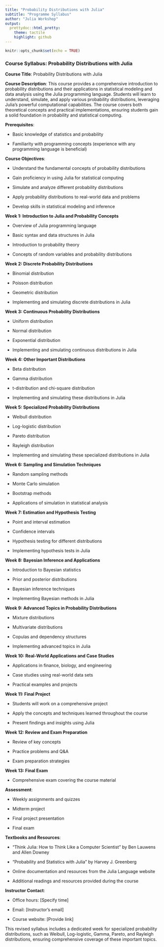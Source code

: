 ```yaml
---
title: "Probability Distributions with Julia" 
subtitle: "Programme Syllabus"
author: "Julia Workshop"
output:
  prettydoc::html_pretty:
    theme: tactile
    highlight: github
---
```


```r
knitr::opts_chunk$set(echo = TRUE)
```

### Course Syllabus: Probability Distributions with Julia

**Course Title**: Probability Distributions with Julia

**Course Description**:
This course provides a comprehensive introduction to probability distributions and their applications in statistical modeling and data analysis using the Julia programming language. Students will learn to understand, simulate, and apply various probability distributions, leveraging Julia's powerful computational capabilities. The course covers both theoretical concepts and practical implementations, ensuring students gain a solid foundation in probability and statistical computing.

**Prerequisites**:

* Basic knowledge of statistics and probability

* Familiarity with programming concepts (experience with any programming language is beneficial)

**Course Objectives**:

* Understand the fundamental concepts of probability distributions

* Gain proficiency in using Julia for statistical computing

* Simulate and analyze different probability distributions

* Apply probability distributions to real-world data and problems

* Develop skills in statistical modeling and inference

**Week 1: Introduction to Julia and Probability Concepts**

* Overview of Julia programming language

* Basic syntax and data structures in Julia

* Introduction to probability theory

* Concepts of random variables and probability distributions

**Week 2: Discrete Probability Distributions**

* Binomial distribution

* Poisson distribution

* Geometric distribution

* Implementing and simulating discrete distributions in Julia

**Week 3: Continuous Probability Distributions**

* Uniform distribution

* Normal distribution

* Exponential distribution

* Implementing and simulating continuous distributions in Julia

**Week 4: Other Important Distributions**

* Beta distribution

* Gamma distribution

* t-distribution and chi-square distribution

* Implementing and simulating these distributions in Julia

**Week 5: Specialized Probability Distributions**

* Weibull distribution

* Log-logistic distribution

* Pareto distribution

* Rayleigh distribution

* Implementing and simulating these specialized distributions in Julia

**Week 6: Sampling and Simulation Techniques**

* Random sampling methods

* Monte Carlo simulation

* Bootstrap methods

* Applications of simulation in statistical analysis

**Week 7: Estimation and Hypothesis Testing**

* Point and interval estimation

* Confidence intervals

* Hypothesis testing for different distributions

* Implementing hypothesis tests in Julia

**Week 8: Bayesian Inference and Applications**

* Introduction to Bayesian statistics

* Prior and posterior distributions

* Bayesian inference techniques

* Implementing Bayesian methods in Julia

**Week 9: Advanced Topics in Probability Distributions**

* Mixture distributions

* Multivariate distributions

* Copulas and dependency structures

* Implementing advanced topics in Julia

**Week 10: Real-World Applications and Case Studies**

* Applications in finance, biology, and engineering

* Case studies using real-world data sets

* Practical examples and projects

**Week 11: Final Project**

* Students will work on a comprehensive project

* Apply the concepts and techniques learned throughout the course

* Present findings and insights using Julia

**Week 12: Review and Exam Preparation**

* Review of key concepts

* Practice problems and Q&A

* Exam preparation strategies

**Week 13: Final Exam**

* Comprehensive exam covering the course material

**Assessment**:

* Weekly assignments and quizzes

* Midterm project

* Final project presentation

* Final exam

**Textbooks and Resources**:

* "Think Julia: How to Think Like a Computer Scientist" by Ben Lauwens and Allen Downey

* "Probability and Statistics with Julia" by Harvey J. Greenberg

* Online documentation and resources from the Julia Language website

* Additional readings and resources provided during the course

**Instructor Contact**:

* Office hours: [Specify time]

* Email: [Instructor's email]

* Course website: [Provide link]

This revised syllabus includes a dedicated week for specialized probability distributions, such as Weibull, Log-logistic, Gamma, Pareto, and Rayleigh distributions, ensuring comprehensive coverage of these important topics. 

